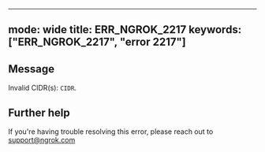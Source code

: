 
---
mode: wide
title: ERR_NGROK_2217
keywords: ["ERR_NGROK_2217", "error 2217"]
---

## Message
Invalid CIDR(s): `CIDR`.




## Further help
If you're having trouble resolving this error, please reach out to [support@ngrok.com](mailto:support@ngrok.com?subject=Help%20with%20ERR_NGROK_2217)

